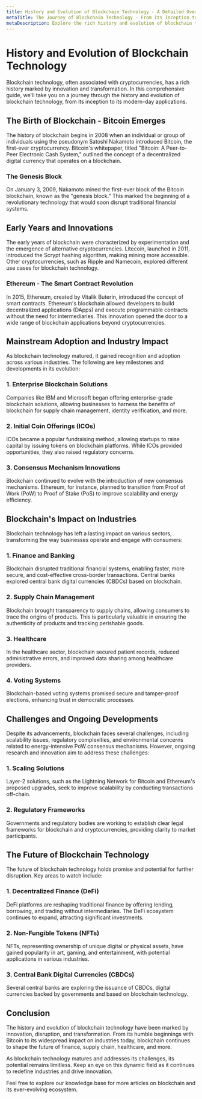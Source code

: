 ```yaml
---
title: History and Evolution of Blockchain Technology - A Detailed Overview
metaTitle: The Journey of Blockchain Technology - From Its Inception to Modern Applications
metaDescription: Explore the rich history and evolution of blockchain technology. Learn how it has transformed over the years and its impact on various industries.
---
```


# History and Evolution of Blockchain Technology

Blockchain technology, often associated with cryptocurrencies, has a rich history marked by innovation and transformation. In this comprehensive guide, we'll take you on a journey through the history and evolution of blockchain technology, from its inception to its modern-day applications.

## The Birth of Blockchain - Bitcoin Emerges

The history of blockchain begins in 2008 when an individual or group of individuals using the pseudonym Satoshi Nakamoto introduced Bitcoin, the first-ever cryptocurrency. Bitcoin's whitepaper, titled "Bitcoin: A Peer-to-Peer Electronic Cash System," outlined the concept of a decentralized digital currency that operates on a blockchain.

### The Genesis Block

On January 3, 2009, Nakamoto mined the first-ever block of the Bitcoin blockchain, known as the "genesis block." This marked the beginning of a revolutionary technology that would soon disrupt traditional financial systems.

## Early Years and Innovations

The early years of blockchain were characterized by experimentation and the emergence of alternative cryptocurrencies. Litecoin, launched in 2011, introduced the Scrypt hashing algorithm, making mining more accessible. Other cryptocurrencies, such as Ripple and Namecoin, explored different use cases for blockchain technology.

### Ethereum - The Smart Contract Revolution

In 2015, Ethereum, created by Vitalik Buterin, introduced the concept of smart contracts. Ethereum's blockchain allowed developers to build decentralized applications (DApps) and execute programmable contracts without the need for intermediaries. This innovation opened the door to a wide range of blockchain applications beyond cryptocurrencies.

## Mainstream Adoption and Industry Impact

As blockchain technology matured, it gained recognition and adoption across various industries. The following are key milestones and developments in its evolution:

### 1. Enterprise Blockchain Solutions

Companies like IBM and Microsoft began offering enterprise-grade blockchain solutions, allowing businesses to harness the benefits of blockchain for supply chain management, identity verification, and more.

### 2. Initial Coin Offerings (ICOs)

ICOs became a popular fundraising method, allowing startups to raise capital by issuing tokens on blockchain platforms. While ICOs provided opportunities, they also raised regulatory concerns.

### 3. Consensus Mechanism Innovations

Blockchain continued to evolve with the introduction of new consensus mechanisms. Ethereum, for instance, planned to transition from Proof of Work (PoW) to Proof of Stake (PoS) to improve scalability and energy efficiency.

## Blockchain's Impact on Industries

Blockchain technology has left a lasting impact on various sectors, transforming the way businesses operate and engage with consumers:

### 1. Finance and Banking

Blockchain disrupted traditional financial systems, enabling faster, more secure, and cost-effective cross-border transactions. Central banks explored central bank digital currencies (CBDCs) based on blockchain.

### 2. Supply Chain Management

Blockchain brought transparency to supply chains, allowing consumers to trace the origins of products. This is particularly valuable in ensuring the authenticity of products and tracking perishable goods.

### 3. Healthcare

In the healthcare sector, blockchain secured patient records, reduced administrative errors, and improved data sharing among healthcare providers.

### 4. Voting Systems

Blockchain-based voting systems promised secure and tamper-proof elections, enhancing trust in democratic processes.

## Challenges and Ongoing Developments

Despite its advancements, blockchain faces several challenges, including scalability issues, regulatory complexities, and environmental concerns related to energy-intensive PoW consensus mechanisms. However, ongoing research and innovation aim to address these challenges:

### 1. Scaling Solutions

Layer-2 solutions, such as the Lightning Network for Bitcoin and Ethereum's proposed upgrades, seek to improve scalability by conducting transactions off-chain.

### 2. Regulatory Frameworks

Governments and regulatory bodies are working to establish clear legal frameworks for blockchain and cryptocurrencies, providing clarity to market participants.

## The Future of Blockchain Technology

The future of blockchain technology holds promise and potential for further disruption. Key areas to watch include:

### 1. Decentralized Finance (DeFi)

DeFi platforms are reshaping traditional finance by offering lending, borrowing, and trading without intermediaries. The DeFi ecosystem continues to expand, attracting significant investments.

### 2. Non-Fungible Tokens (NFTs)

NFTs, representing ownership of unique digital or physical assets, have gained popularity in art, gaming, and entertainment, with potential applications in various industries.

### 3. Central Bank Digital Currencies (CBDCs)

Several central banks are exploring the issuance of CBDCs, digital currencies backed by governments and based on blockchain technology.

## Conclusion

The history and evolution of blockchain technology have been marked by innovation, disruption, and transformation. From its humble beginnings with Bitcoin to its widespread impact on industries today, blockchain continues to shape the future of finance, supply chain, healthcare, and more.

As blockchain technology matures and addresses its challenges, its potential remains limitless. Keep an eye on this dynamic field as it continues to redefine industries and drive innovation.

Feel free to explore our knowledge base for more articles on blockchain and its ever-evolving ecosystem.
